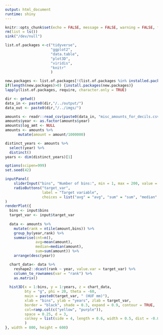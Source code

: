 ```yaml
---
output: html_document
runtime: shiny
---
```

    
```r
knitr::opts_chunk$set(echo = FALSE, message = FALSE, warning = FALSE, fig.pos = 'H')
rm(list = ls())
sink("/dev/null")

list.of.packages <-c("tidyverse",
                     "ggplot2",
                     "data.table",
                     "plot3D",
                     "viridis",
                     "knitr"
                     )

new.packages <- list.of.packages[!(list.of.packages %in% installed.packages()[,"Package"])]
if(length(new.packages)>0) {install.packages(new.packages)}
lapply(list.of.packages, require, character.only = TRUE)

dir <- getwd()
data_in <- paste0(dir,"/../output/")
data_out <- paste0(dir,"/../imgs/")

amounts <- readr::read_csv(paste0(data_in, "misc_amounts_for_decils.csv"))
amounts$year <- as.factor(amounts$year)
amounts$log_amt <- NULL
amounts <- amounts %>%
      mutate(amount = amount/1000000)

distinct_years <- amounts %>%
  select(year) %>%
  distinct()
years <- dim(distinct_years)[1]

options(scipen=999)
set.seed(42)
```

```r
inputPanel(
    sliderInput("bins", "Number of bins:", min = 1, max = 200, value = 10, step = 1),
    radioButtons("target_var",
                 label = "Target variable",
                 choices = list("avg" = "avg", "sum" = "sum", "median" = "median"))
)
renderPlot({
  bins <- input$bins
  target_var <- input$target_var
  
  data <- amounts %>%
    mutate(rank = ntile(amount,bins)) %>%
    group_by(year,rank) %>%
    summarise(cnt=n(),
              avg=mean(amount),
              median=median(amount),
              sum=sum(amount)) %>%
    arrange(desc(year))

  chart_data<- data %>%
    reshape2::dcast(rank ~ year, value.var = target_var) %>%
    column_to_rownames(var = "rank") %>%
    as.matrix()
  
  hist3D(x = 1:bins, y = 1:years, z = chart_data,
         bty = "g", phi = 20, theta = -60,
         main = paste0(target_var, " (HUF mm)"),
         xlab = "bins", ylab = "years", zlab = target_var,
         border = "black", shade = 0.3, expand = 0.9, contour = TRUE,
         col=ramp.col(c("yellow", "purple")),
         space = 0.25, d = 3,
         colkey = list(side = 4, length = 0.6, width = 0.5, dist = -0.03)
         )
}, width = 800, height = 600)
```
